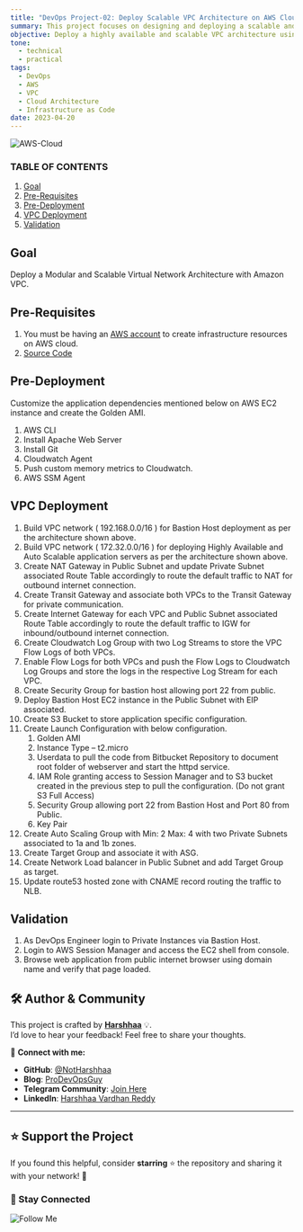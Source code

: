 ```yaml
---
title: "DevOps Project-02: Deploy Scalable VPC Architecture on AWS Cloud"
summary: This project focuses on designing and deploying a scalable and secure Virtual Private Cloud (VPC) architecture on AWS. It involves configuring subnets, route tables, internet gateways, NAT gateways, and security groups to support high availability and secure communication across resources.
objective: Deploy a highly available and scalable VPC architecture using AWS networking services.
tone:
  - technical
  - practical
tags:
  - DevOps
  - AWS
  - VPC
  - Cloud Architecture
  - Infrastructure as Code
date: 2023-04-20
---
```


![AWS-Cloud](https://imgur.com/AXD50yl.png)

### TABLE OF CONTENTS

1. [Goal](https://github.com/NotHarshhaa/DevOps-Projects/blob/master/DevOps-Project-02/README.md#goal)
2. [Pre-Requisites](https://github.com/NotHarshhaa/DevOps-Projects/blob/master/DevOps-Project-02/README.md#pre-requisites)
3. [Pre-Deployment](https://github.com/NotHarshhaa/DevOps-Projects/blob/master/DevOps-Project-02/README.md#pre-deployment)
4. [VPC Deployment](https://github.com/NotHarshhaa/DevOps-Projects/blob/master/DevOps-Project-02/README.md#vpc-deployment)
5. [Validation](https://github.com/NotHarshhaa/DevOps-Projects/blob/master/DevOps-Project-02/README.md#validation)

## Goal

Deploy a Modular and Scalable Virtual Network Architecture with Amazon VPC.

## Pre-Requisites

1. You must be having an [AWS account](https://aws.amazon.com/) to create infrastructure resources on AWS cloud.
2. [Source Code](https://github.com/NotHarshhaa/DevOps-Projects/blob/master/DevOps-Project-02/html-web-app)

## Pre-Deployment

Customize the application dependencies mentioned below on AWS EC2 instance and create the Golden AMI.

1. AWS CLI
2. Install Apache Web Server
3. Install Git
4. Cloudwatch Agent
5. Push custom memory metrics to Cloudwatch.
6. AWS SSM Agent

## VPC Deployment

1. Build VPC network ( 192.168.0.0/16 ) for Bastion Host deployment as per the architecture shown above.
2. Build VPC network ( 172.32.0.0/16 ) for deploying Highly Available and Auto Scalable application servers as per the architecture shown above.
3. Create NAT Gateway in Public Subnet and update Private Subnet associated Route Table accordingly to route the default traffic to NAT for outbound internet connection.
4. Create Transit Gateway and associate both VPCs to the Transit Gateway  for private communication.
5. Create Internet Gateway for each VPC and Public Subnet associated Route Table accordingly to route the default traffic to IGW for inbound/outbound internet connection.
6. Create Cloudwatch Log Group with two Log Streams to store the VPC Flow Logs of both VPCs.
7. Enable Flow Logs for both VPCs and push the Flow Logs to Cloudwatch Log Groups and store the logs in the respective Log Stream for each VPC.
8. Create Security Group for bastion host allowing port 22 from public.
9. Deploy Bastion Host EC2 instance in the Public Subnet with EIP associated.
10. Create S3 Bucket to store application specific configuration.
11. Create Launch Configuration with below configuration.
    1. Golden AMI
    2. Instance Type – t2.micro
    3. Userdata to pull the code from Bitbucket Repository  to document root folder of webserver and start the httpd service.
    4. IAM Role granting access to Session Manager and to S3 bucket created in the previous step to pull the configuration. (Do  not grant S3 Full Access)
    5. Security Group allowing port 22 from Bastion Host and Port 80 from Public.
    6. Key Pair
12. Create Auto Scaling Group with Min: 2 Max: 4 with two Private Subnets associated to 1a and 1b zones.
13. Create Target Group and associate it with ASG.
14. Create Network Load balancer in Public Subnet and add Target Group as target.
15. Update route53 hosted zone with CNAME record routing the traffic to NLB.

## Validation

1. As DevOps Engineer login to Private Instances via Bastion Host.
2. Login to AWS Session Manager and access the EC2 shell from console.
3. Browse web application from public internet browser using domain name and verify that page loaded.

## 🛠️ Author & Community  

This project is crafted by **[Harshhaa](https://github.com/NotHarshhaa)** 💡.  
I’d love to hear your feedback! Feel free to share your thoughts.  

📧 **Connect with me:**

- **GitHub**: [@NotHarshhaa](https://github.com/NotHarshhaa)  
- **Blog**: [ProDevOpsGuy](https://blog.prodevopsguy.xyz)  
- **Telegram Community**: [Join Here](https://t.me/prodevopsguy)  
- **LinkedIn**: [Harshhaa Vardhan Reddy](https://www.linkedin.com/in/harshhaa-vardhan-reddy/)  

---

## ⭐ Support the Project  

If you found this helpful, consider **starring** ⭐ the repository and sharing it with your network! 🚀  

### 📢 Stay Connected  

![Follow Me](https://imgur.com/2j7GSPs.png)
